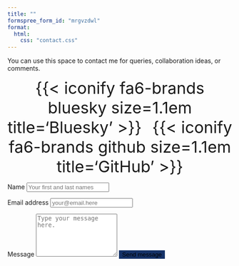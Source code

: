 ```yaml
---
title: ""
formspree_form_id: "mrgvzdwl"
format:
  html:
    css: "contact.css"
---
```


::: {.grid}

::: {.g-col-5 #note}

You can use this space to contact me for queries, collaboration ideas, or comments.

<div style="text-align: center; margin-top: 10px;">
<a href="https://bsky.app/profile/jtorresmunguia.bsky.social" target="_blank" style="font-size: 36px; margin-right: 20px; text-decoration: none; color: inherit;"
     onmouseover="this.style.color='#50a5d2'" onmouseout="this.style.color='#153268'">{{< iconify fa6-brands bluesky size=1.1em title='Bluesky' >}}</a>
<a href="https://github.com/jatorresmunguia" target="_blank" style="font-size: 36px; text-decoration: none; color: inherit;"
     onmouseover="this.style.color='#50a5d2'" onmouseout="this.style.color='#153268'">{{< iconify fa6-brands github size=1.1em title='GitHub' >}}</a>
</div>

:::

::: {.g-col-1}
:::

::: {.g-col-6 #form}
<form action="https://formspree.io/f/mrgvzdwl" method="POST" accept-charset="utf-8">

<label for="full-name">Name</label>
<input type="text" name="name" id="full-name" class="form-control" placeholder="Your first and last names" required>

<label for="email-address">Email address</label>
<input type="email" name="_replyto" id="email-address" class="form-control" placeholder="your@email.here" required>

<label for="message">Message</label>
  <textarea rows="6" name="message" id="message" class="form-control" placeholder="Type your message here." required></textarea>

<button type="submit" class="btn custom-btn mt-5" style="border:1px solid #153268; background-color: #153268;">Send message</button>
</form>
:::

:::
